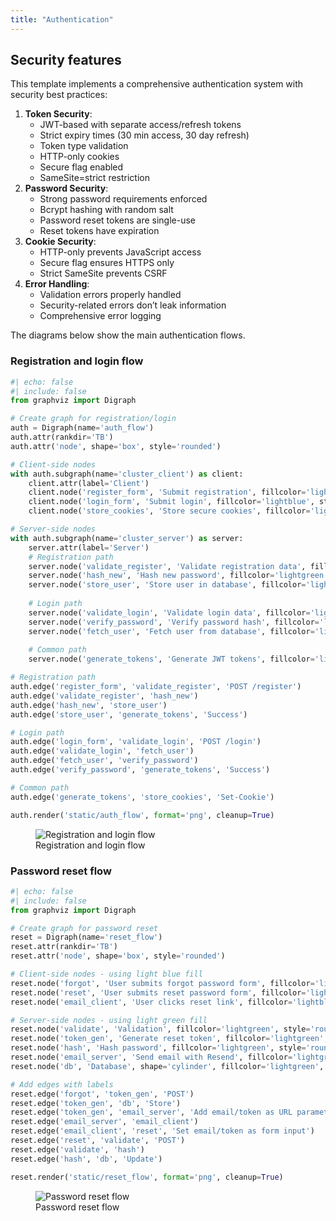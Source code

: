 ```yaml
---
title: "Authentication"
---
```


## Security features

This template implements a comprehensive authentication system with security best practices:

1. **Token Security**:
   - JWT-based with separate access/refresh tokens
   - Strict expiry times (30 min access, 30 day refresh)
   - Token type validation
   - HTTP-only cookies
   - Secure flag enabled
   - SameSite=strict restriction

2. **Password Security**:
   - Strong password requirements enforced
   - Bcrypt hashing with random salt
   - Password reset tokens are single-use
   - Reset tokens have expiration

3. **Cookie Security**:
   - HTTP-only prevents JavaScript access
   - Secure flag ensures HTTPS only
   - Strict SameSite prevents CSRF

4. **Error Handling**:
   - Validation errors properly handled
   - Security-related errors don't leak information
   - Comprehensive error logging
   
The diagrams below show the main authentication flows.

### Registration and login flow

``` python
#| echo: false
#| include: false
from graphviz import Digraph

# Create graph for registration/login
auth = Digraph(name='auth_flow')
auth.attr(rankdir='TB')
auth.attr('node', shape='box', style='rounded')

# Client-side nodes
with auth.subgraph(name='cluster_client') as client:
    client.attr(label='Client')
    client.node('register_form', 'Submit registration', fillcolor='lightblue', style='rounded,filled')
    client.node('login_form', 'Submit login', fillcolor='lightblue', style='rounded,filled')
    client.node('store_cookies', 'Store secure cookies', fillcolor='lightblue', style='rounded,filled')

# Server-side nodes
with auth.subgraph(name='cluster_server') as server:
    server.attr(label='Server')
    # Registration path
    server.node('validate_register', 'Validate registration data', fillcolor='lightgreen', style='rounded,filled')
    server.node('hash_new', 'Hash new password', fillcolor='lightgreen', style='rounded,filled')
    server.node('store_user', 'Store user in database', fillcolor='lightgreen', style='rounded,filled')
    
    # Login path
    server.node('validate_login', 'Validate login data', fillcolor='lightgreen', style='rounded,filled')
    server.node('verify_password', 'Verify password hash', fillcolor='lightgreen', style='rounded,filled')
    server.node('fetch_user', 'Fetch user from database', fillcolor='lightgreen', style='rounded,filled')
    
    # Common path
    server.node('generate_tokens', 'Generate JWT tokens', fillcolor='lightgreen', style='rounded,filled')

# Registration path
auth.edge('register_form', 'validate_register', 'POST /register')
auth.edge('validate_register', 'hash_new')
auth.edge('hash_new', 'store_user')
auth.edge('store_user', 'generate_tokens', 'Success')

# Login path
auth.edge('login_form', 'validate_login', 'POST /login')
auth.edge('validate_login', 'fetch_user')
auth.edge('fetch_user', 'verify_password')
auth.edge('verify_password', 'generate_tokens', 'Success')

# Common path
auth.edge('generate_tokens', 'store_cookies', 'Set-Cookie')

auth.render('static/auth_flow', format='png', cleanup=True)
```

![Registration and login flow](static/auth_flow.png)

### Password reset flow

``` python
#| echo: false
#| include: false
from graphviz import Digraph

# Create graph for password reset
reset = Digraph(name='reset_flow')
reset.attr(rankdir='TB')
reset.attr('node', shape='box', style='rounded')

# Client-side nodes - using light blue fill
reset.node('forgot', 'User submits forgot password form', fillcolor='lightblue', style='rounded,filled')
reset.node('reset', 'User submits reset password form', fillcolor='lightblue', style='rounded,filled')
reset.node('email_client', 'User clicks reset link', fillcolor='lightblue', style='rounded,filled')

# Server-side nodes - using light green fill
reset.node('validate', 'Validation', fillcolor='lightgreen', style='rounded,filled')
reset.node('token_gen', 'Generate reset token', fillcolor='lightgreen', style='rounded,filled')
reset.node('hash', 'Hash password', fillcolor='lightgreen', style='rounded,filled')
reset.node('email_server', 'Send email with Resend', fillcolor='lightgreen', style='rounded,filled')
reset.node('db', 'Database', shape='cylinder', fillcolor='lightgreen', style='filled')

# Add edges with labels
reset.edge('forgot', 'token_gen', 'POST')
reset.edge('token_gen', 'db', 'Store')
reset.edge('token_gen', 'email_server', 'Add email/token as URL parameter')
reset.edge('email_server', 'email_client')
reset.edge('email_client', 'reset', 'Set email/token as form input')
reset.edge('reset', 'validate', 'POST')
reset.edge('validate', 'hash')
reset.edge('hash', 'db', 'Update')

reset.render('static/reset_flow', format='png', cleanup=True)
```

![Password reset flow](static/reset_flow.png)
